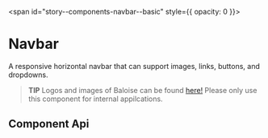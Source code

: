 
<span id="story--components-navbar--basic" style={{ opacity: 0 }}></span>

# Navbar

A responsive horizontal navbar that can support images, links, buttons, and dropdowns.

> **TIP**
> Logos and images of Baloise can be found [here!](https://www.baloise.com/de/home/ueber-uns/wer-wir-sind/bilder-logos.html)
> Please only use this component for internal appilcations.

<Canvas>
  <Story id="components-navbar--basic" />
</Canvas>

## Component Api

<Description markdown={readme} />
<Description markdown={navbarBrand} />
<Description markdown={navbarMenu} />
<Description markdown={navbarMenuStart} />
<Description markdown={navbarMenuEnd} />

<br />


<Description markdown={testing} />


<Description markdown={github} />

